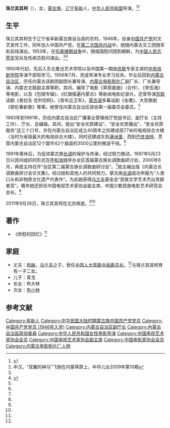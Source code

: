 '''珠兰其其柯'''（{{bd|1928年||2011年|9月26日}}），女，[[蒙古族|蒙古族]]，[[辽宁省|辽宁]][[阜新蒙古族自治县|阜新]]人，[[中华人民共和国|中华人民共和国]]导演。<ref name=bfxb>{{Cite web |url=http://szb.northnews.cn/bfxb/html/2011-10/15/content_868233.htm |title=珠兰其其柯：蒙古族长调倡导者和推动者，北方新报，2011-10-15 |access-date=2015-03-10 |archive-date=2015-04-02 |archive-url=https://web.archive.org/web/20150402151353/http://szb.northnews.cn/bfxb/html/2011-10/15/content_868233.htm |dead-url=no }}</ref><ref>中汉，“双翼的神马”飞驰在内蒙草原上，中华儿女2009年第10期</ref>

== 生平 ==
珠兰其其柯生于辽宁省阜新蒙古族自治县的农村。1946年，投身[[中国共产党|中国共产党]]的文艺宣传工作，同年加入中国共产党。在[[第二次国共内战|第二次国共内战]]中，她随内蒙古文工团随军赴前线演出。1953年，在[[抗美援朝战争|抗美援朝战争]]中，随祖国慰问团到朝鲜，为[[中国人民志愿军|中国人民志愿军]]官兵及伤病员慰问演出。<ref name=bfxb/><ref name=wzb>{{Cite web |url=http://www.gmw.cn/01wzb/2012-01/21/content_3572306.htm |title=珠兰大姐，文摘报，2012-01-21 |accessdate=2015-03-10 |archive-date=2014-11-18 |archive-url=https://web.archive.org/web/20141118094430/http://www.gmw.cn/01wzb/2012-01/21/content_3572306.htm |dead-url=no }}</ref>

1950年代初，先后入东北鲁迅艺术学院以及中国第一期由[[苏联|苏联]]专家主讲的[[中央戏剧学院|中央戏剧学院]]导演干部班学习。1956年7月，完成导演专业学习任务。毕业后回到[[内蒙古自治区|内蒙古自治区]]，历任内蒙古话剧团副团长兼导演、[[内蒙古电影制片厂|内蒙古电影制片厂]]副厂长、厂长兼导演、内蒙古文联副主席等职。其间，编导了电影《草原晨曲》（合作）、《李伍海》等电影，以及《包钢专辑》、《红旗插遍内蒙古》等新闻电影纪录片。还曾导演[[苏联|苏联]]话剧《普拉东·克列切柯》、《青年近卫军》，[[蒙古语|蒙古语]]多幕话剧《金鹰》、大型歌剧《鄂伦春新歌》等等。她曾任内蒙古自治区政协第一届委员会委员。<ref name=bfxb/>

1983年到1991年，历任内蒙古自治区广播事业管理局厅党组书记、副厅长（主持工作）、厅长、总编辑。其间，提出“安全优质建设”、“安全优质播出”、“安全优质服务”这三个口号，并在内蒙古自治区成立40周年之际建成高77米的电视综合大楼（当时为省级最大的电视综合大楼）。同时还建成东到[[满洲里|满洲里]]、西到[[巴彦浩特|巴彦浩特]]、贯穿内蒙古自治区12个盟市42个旗县的3500公里的微波干线。<ref name=bfxb/>

1991年离休后，为促进蒙古族[[长调|长调]]的保护与传承，经过努力推动，1997年5月23日以民间组织的形式在[[呼和浩特|呼和浩特]]举办全区首届蒙古族长调歌曲研讨会。2000年6月，再度主持召开“全区第二届蒙古族长调歌曲研讨会”。<ref name=bfxb/>她主编出版《内蒙古长调歌曲研讨会论文集》。经过她和其他人的共同努力，蒙古族[[长调|长调]]成功申报为“人类口头和非物质文化遗产代表作”。为此她获得[[乌兰夫|乌兰夫]]基金会“民族文学艺术杰出贡献者奖”。晚年她还担任中国电视艺术家协会副主席、中国少数民族电影艺术研究会会长。<ref name=wzb/>

2011年9月26日，珠兰其其柯在北京病逝。<ref name=bfxb/><ref name=wzb/>

== 著作 ==
*《欣慰的回忆》<ref name=bfxb/>

== 家庭 ==
* 丈夫：[[布赫|布赫]]，[[乌兰夫|乌兰夫]]之子，曾任[[全国人大常委会副委员长|全国人大常委会副委员长]]。<ref name=wzb/>与珠兰其其柯育有一子二女。
* 儿子：青戈
* 长女：布大林
* 次女：[[布小林|布小林]]

== 参考文献 ==
{{reflist}}

{{中国电影工作者协会第三届理事会}}
{{中国电影家协会第四届理事会}}
{{中国电视艺术家协会第一届理事会}}
{{中国电视艺术家协会第二届理事会}}
{{中国电视艺术家协会第四届理事会}}
{{乌兰夫家系}}

{{Authority control}}
{{DEFAULTSORT:Z}}
[[Category:阜新人|Category:阜新人]]
[[Category:中华民国大陆时期蒙古族中国共产党党员|Category:中华民国大陆时期蒙古族中国共产党党员]]
[[Category:中国共产党党员_(1946年入党)|Category:中国共产党党员 (1946年入党)]]
[[Category:内蒙古自治区副厅长|Category:内蒙古自治区副厅长]]
[[Category:內蒙古自治區政協委員|Category:內蒙古自治區政協委員]]
[[Category:中华人民共和国女性电影导演|Category:中华人民共和国女性电影导演]]
[[Category:中国电视艺术家协会会员|Category:中国电视艺术家协会会员]]
[[Category:中国电视艺术家协会副主席|Category:中国电视艺术家协会副主席]]
[[Category:中国电影家协会会员|Category:中国电影家协会会员]]
[[Category:内蒙古电影制片厂人物|Category:内蒙古电影制片厂人物]]